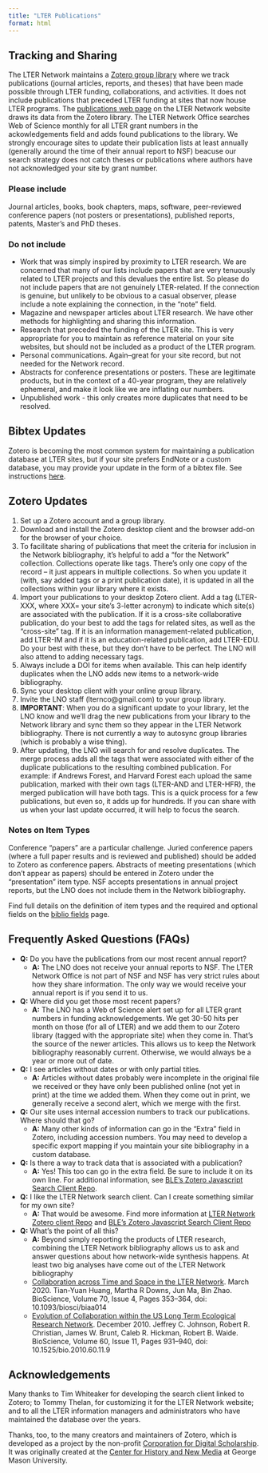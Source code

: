 ```yaml
---
title: "LTER Publications"
format: html
---
```


## Tracking and Sharing

The LTER Network maintains a [Zotero group library](https://www.zotero.org/groups/2055673/lter_network/library) where we track publications (journal articles, reports, and theses) that have been made possible through LTER funding, collaborations, and activities. It does not include publications that preceded LTER funding at sites that now house LTER programs. The [publications web page](https://lternet.edu/bibliography/) on the LTER Network website draws its data from the Zotero library. The LTER Network Office searches Web of Science monthly for all LTER grant numbers in the ackowledgements field and adds found publications to the library. We strongly encourage sites to update their publication lists at least annually (generally around the time of their annual report to NSF) beacuse our search strategy does not catch theses or publications where authors have not acknowledged your site by grant number. 

:::{.panel-tabset}
### Please include

Journal articles, books, book chapters, maps, software, peer-reviewed conference papers (not posters or presentations), published reports, patents, Master's and PhD theses.

### Do not include

- Work that was simply inspired by proximity to LTER research. We are concerned that many of our lists include papers that are very tenuously related to LTER projects and this devalues the entire list. So please do not include papers that are not genuinely LTER-related. If the connection is genuine, but unlikely to be obvious to a casual observer, please include a note explaining the connection, in the "note" field.
- Magazine and newspaper articles about LTER research. We have other methods for highlighting and sharing this information.
- Research that preceded the funding of the LTER site. This is very appropriate for you to maintain as reference material on your site websites, but should not be included as a product of the LTER program.
- Personal communications. Again--great for your site record, but not needed for the Network record.
- Abstracts for conference presentations or posters. These are legitimate products, but in the context of a 40-year program, they are relatively ephemeral, and make it look like we are inflating our numbers.
- Unpublished work - this only creates more duplicates that need to be resolved.
:::

## Bibtex Updates

Zotero is becoming the most common system for maintaining a publication database at LTER sites, but if your site prefers EndNote or a custom database, you may provide your update in the form of a bibtex file. See instructions [here](https://lter.github.io/docs-network/im/bibtex.html).

## Zotero Updates

1. Set up a Zotero account and a group library.
2. Download and install the Zotero desktop client and the browser add-on for the browser of your choice. 
3. To facilitate sharing of publications that meet the criteria for inclusion in the Network bibliography, it's helpful to add a "for the Network" collection. Collections operate like tags. There's only one copy of the record -- it just appears in multiple collections. So when you update it (with, say added tags or a print publication date), it is updated in all the collections within your library where it exists.
4. Import your publications to your desktop Zotero client. Add a tag (LTER-XXX, where XXX= your site's 3-letter acronym) to indicate which site(s) are associated with the publication. If it is a cross-site collaborative publication, do your best to add the tags for related sites, as well as the "cross-site" tag. If it is an information management-related publication, add LTER-IM and if it is an education-related publication, add LTER-EDU. Do your best with these, but they don't have to be perfect. The LNO will also attend to adding necessary tags.
5. Always include a DOI for items when available. This can help identify duplicates when the LNO adds new items to a network-wide bibliography.
6. Sync your desktop client with your online group library.
7. Invite the LNO staff (lternco@gmail.com) to your group library.
8. **IMPORTANT**: When you do a significant update to your library, let the LNO know and we'll drag the new publications from your library to the Network library and sync them so they appear in the LTER Network bibliography. There is not currently a way to autosync group libraries (which is probably a wise thing).
9. After updating, the LNO will search for and resolve duplicates. The merge process adds all the tags that were associated with either of the duplicate publications to the resulting combined publication. For example: if Andrews Forest, and Harvard Forest each upload the same publication, marked with their own tags (LTER-AND and LTER-HFR), the merged publication will have both tags. This is a quick process for a few publications, but even so, it adds up for hundreds. If you can share with us when your last update occurred, it will help to focus the search.

### Notes on Item Types

Conference "papers" are a particular challenge. Juried conference papers (where a full paper results and is reviewed and published) should be added to Zotero as conference papers. Abstracts of meeting presentations (which don't appear as papers) should be entered in Zotero under the "presentation" item type. NSF accepts presentations in annual project reports, but the LNO does not include them in the Network bibliography.

Find full details on the definition of item types and the required and optional fields on the [biblio fields](https://lter.github.io/docs-network/im/biblio-fields.html) page.

## Frequently Asked Questions (FAQs)

- **Q:** Do you have the publications from our most recent annual report?
    - **A:** The LNO does not receive your annual reports to NSF. The LTER Network Office is not part of NSF and NSF has very strict rules about how they share information. The only way we would receive your annual report is if you send it to us. 

- **Q:** Where did you get those most recent papers?
    - **A:** The LNO has a Web of Science alert set up for all LTER grant numbers in funding acknowledgements. We get 30-50 hits per month on those (for all of LTER) and we add them to our Zotero library (tagged with the appropriate site) when they come in. That's the source of the newer articles. This allows us to keep the Network bibliography reasonably current. Otherwise, we would always be a year or more out of date.

- **Q:** I see articles without dates or with only partial titles.
    - **A:** Articles without dates probably were incomplete in the original file we received or they have only been published online (not yet in print) at the time we added them. When they come out in print, we generally receive a second alert, which we merge with the first. 

- **Q:** Our site uses internal accession numbers to track our publications. Where should that go?
    - **A:** Many other kinds of information can go in the "Extra" field in Zotero, including accession numbers. You may need to develop a specific export mapping if you maintain your site bibliography in a custom database. 

- **Q:** Is there a way to track data that is associated with a publication?
    - **A:** Yes! This too can go in the extra field. Be sure to include it on its own line. For additional information, see [BLE's Zotero Javascript Search Client Repo](https://github.com/BLE-LTER/Zotero-JavaScript-Search-Client).

- **Q:** I like the LTER Network search client. Can I create something similar for my own site?
    - **A:** That would be awesome. Find more information at [LTER Network Zotero client Repo](https://github.com/lter/Zotero-JavaScript-Search-Client) and [BLE's Zotero Javascript Search Client Repo](https://github.com/BLE-LTER/Zotero-JavaScript-Search-Client)

- **Q:** What's the point of all this?
    - **A:** Beyond simply reporting the products of LTER research, combining the LTER Network bibliography allows us to ask and answer questions about how network-wide synthesis happens. At least two big analyses have come out of the LTER Network bibliography
    - [Collaboration across Time and Space in the LTER Network](https://doi.org/10.1093/biosci/biaa014). March 2020. Tian-Yuan Huang, Martha R Downs, Jun Ma, Bin Zhao. BioScience, Volume 70, Issue 4, Pages 353–364, doi: 10.1093/biosci/biaa014
    - [Evolution of Collaboration within the US Long Term Ecological Research Network](https://doi.org/10.1525/bio.2010.60.11.9). December 2010. Jeffrey C. Johnson, Robert R. Christian, James W. Brunt, Caleb R. Hickman, Robert B. Waide. BioScience, Volume 60, Issue 11, Pages 931–940, doi: 10.1525/bio.2010.60.11.9

## Acknowledgements

Many thanks to Tim Whiteaker for developing the search client linked to Zotero; to Tommy Thelan, for customizing it for the LTER Network website; and to all the LTER information managers and administrators who have maintained the database over the years.

Thanks, too, to the many creators and maintainers of Zotero, which is developed as a project by the non-profit [Corporation for Digital Scholarship](http://digitalscholar.org/). It was originally created at the [Center for History and New Media](https://en.wikipedia.org/wiki/Center_for_History_and_New_Media) at George Mason University.
